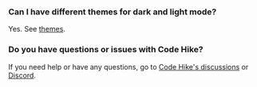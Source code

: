 ### Can I have different themes for dark and light mode?

Yes. See [themes](/docs/themes).

### Do you have questions or issues with Code Hike?

If you need help or have any questions, go to [Code Hike's discussions](https://github.com/code-hike/codehike/discussions) or [Discord](http://discord.codehike.org).
